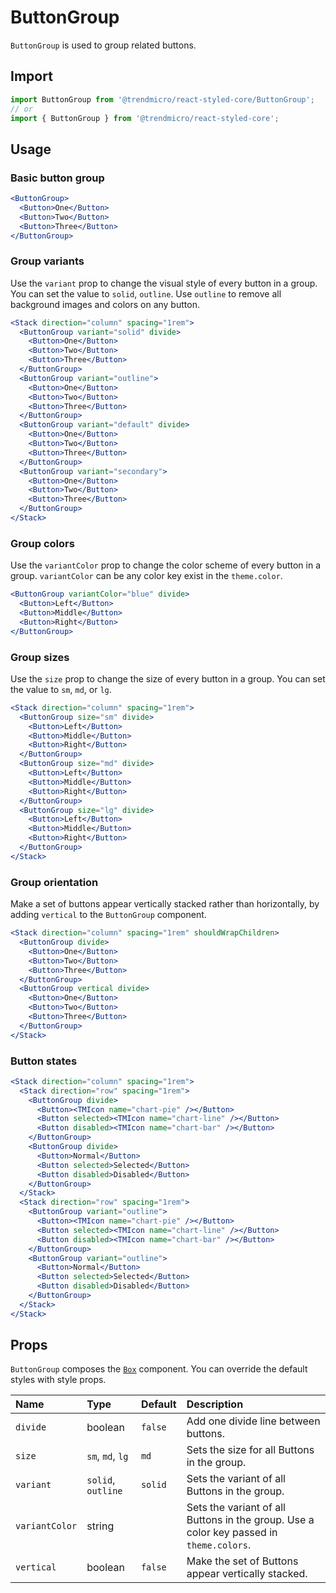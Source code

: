 # ButtonGroup

`ButtonGroup` is used to group related buttons.

## Import

```js
import ButtonGroup from '@trendmicro/react-styled-core/ButtonGroup';
// or
import { ButtonGroup } from '@trendmicro/react-styled-core';
```

## Usage

### Basic button group

```jsx
<ButtonGroup>
  <Button>One</Button>
  <Button>Two</Button>
  <Button>Three</Button>
</ButtonGroup>
```

### Group variants

Use the `variant` prop to change the visual style of every button in a group. You can set the value to `solid`, `outline`. Use `outline` to remove all background images and colors on any button.

```jsx
<Stack direction="column" spacing="1rem">
  <ButtonGroup variant="solid" divide>
    <Button>One</Button>
    <Button>Two</Button>
    <Button>Three</Button>
  </ButtonGroup>
  <ButtonGroup variant="outline">
    <Button>One</Button>
    <Button>Two</Button>
    <Button>Three</Button>
  </ButtonGroup>
  <ButtonGroup variant="default" divide>
    <Button>One</Button>
    <Button>Two</Button>
    <Button>Three</Button>
  </ButtonGroup>
  <ButtonGroup variant="secondary">
    <Button>One</Button>
    <Button>Two</Button>
    <Button>Three</Button>
  </ButtonGroup>
</Stack>
```

### Group colors

Use the `variantColor` prop to change the color scheme of every button in a group. `variantColor` can be any color key exist in the `theme.color`.

```jsx
<ButtonGroup variantColor="blue" divide>
  <Button>Left</Button>
  <Button>Middle</Button>
  <Button>Right</Button>
</ButtonGroup>
```

### Group sizes

Use the `size` prop to change the size of every button in a group. You can set the value to `sm`, `md`, or `lg`.

```jsx
<Stack direction="column" spacing="1rem">
  <ButtonGroup size="sm" divide>
    <Button>Left</Button>
    <Button>Middle</Button>
    <Button>Right</Button>
  </ButtonGroup>
  <ButtonGroup size="md" divide>
    <Button>Left</Button>
    <Button>Middle</Button>
    <Button>Right</Button>
  </ButtonGroup>
  <ButtonGroup size="lg" divide>
    <Button>Left</Button>
    <Button>Middle</Button>
    <Button>Right</Button>
  </ButtonGroup>
</Stack>
```

### Group orientation

Make a set of buttons appear vertically stacked rather than horizontally, by adding `vertical` to the `ButtonGroup` component.

```jsx
<Stack direction="column" spacing="1rem" shouldWrapChildren>
  <ButtonGroup divide>
    <Button>One</Button>
    <Button>Two</Button>
    <Button>Three</Button>
  </ButtonGroup>
  <ButtonGroup vertical divide>
    <Button>One</Button>
    <Button>Two</Button>
    <Button>Three</Button>
  </ButtonGroup>
</Stack>
```

### Button states

```jsx
<Stack direction="column" spacing="1rem">
  <Stack direction="row" spacing="1rem">
    <ButtonGroup divide>
      <Button><TMIcon name="chart-pie" /></Button>
      <Button selected><TMIcon name="chart-line" /></Button>
      <Button disabled><TMIcon name="chart-bar" /></Button>
    </ButtonGroup>
    <ButtonGroup divide>
      <Button>Normal</Button>
      <Button selected>Selected</Button>
      <Button disabled>Disabled</Button>
    </ButtonGroup>
  </Stack>
  <Stack direction="row" spacing="1rem">
    <ButtonGroup variant="outline">
      <Button><TMIcon name="chart-pie" /></Button>
      <Button selected><TMIcon name="chart-line" /></Button>
      <Button disabled><TMIcon name="chart-bar" /></Button>
    </ButtonGroup>
    <ButtonGroup variant="outline">
      <Button>Normal</Button>
      <Button selected>Selected</Button>
      <Button disabled>Disabled</Button>
    </ButtonGroup>
  </Stack>
</Stack>
```

## Props

`ButtonGroup` composes the [`Box`](./box) component. You can override the default styles with style props.

| Name | Type | Default | Description |
| :--- | :--- | :------ | :---------- |
| `divide` | boolean | `false` | Add one divide line between buttons. |
| `size` | `sm`, `md`, `lg` | `md` | Sets the size for all Buttons in the group. |
| `variant` | `solid`, `outline` | `solid` | Sets the variant of all Buttons in the group. |
| `variantColor` | string | | Sets the variant of all Buttons in the group. Use a color key passed in `theme.colors`. |
| `vertical` | boolean | `false` | Make the set of Buttons appear vertically stacked. |
